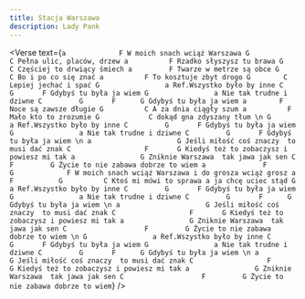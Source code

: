 ```yaml
---
title: Stacja Warszawa
description: Lady Pank
---
```



<Verse
  text={`
          a             F
W moich snach wciąż Warszawa
      G             C
Pełna ulic, placów, drzew
         a          F
Rzadko słyszysz tu brawa
         G           C
Częściej to drwiący śmiech
         a         F
Twarze w metrze są obce
     G         C
Bo i po co się znać
      a          F
To kosztuje zbyt drogo
       G        C
Lepiej jechać i spać
    G                a
Ref.Wszystko było by inne
C         G       F
Gdybyś tu była ja wiem
G                a
Nie tak trudne i dziwne
C         G       F      G
Gdybyś tu była ja wiem
      a        F
Noce są zawsze długie
      G          C
A za dnia ciągły szum
     a          F
Mało kto to zrozumie
      G            C
dokąd gna zdyszany tłum
\n
    G                a
Ref.Wszystko było by inne
C         G       F
Gdybyś tu była ja wiem
G                a
Nie tak trudne i dziwne
C         G       F
Gdybyś tu była ja wiem
\n
       a                     G
Jeśli miłość coś znaczy  to musi dać znak
        C                  F       G
Kiedyś też to zobaczysz i powiesz mi tak
 a                G
Zniknie Warszawa  tak jawa jak sen
C                   F         G
Życie to nie zabawa dobrze to wiem
         a              F         G             F
W moich snach wciąż Warszawa i do grosza wciąż grosz
        a       F           G          C
Ktoś mi mówi to sprawa a ja chcę uciec stąd
    G                a
Ref.Wszystko było by inne
C         G       F
Gdybyś tu była ja wiem
G                a
Nie tak trudne i dziwne
C         G       F      G
Gdybyś tu była ja wiem
\n
       a                     G
Jeśli miłość coś znaczy  to musi dać znak
        C                  F       G
Kiedyś też to zobaczysz i powiesz mi tak
 a                G
Zniknie Warszawa  tak jawa jak sen
C                   F         G
Życie to nie zabawa dobrze to wiem
\n
    G                a
Ref.Wszystko było by inne
C         G       F
Gdybyś tu była ja wiem
G                a
Nie tak trudne i dziwne
C         G       F      G
Gdybyś tu była ja wiem
\n
       a                     G
Jeśli miłość coś znaczy  to musi dać znak
        C                  F       G
Kiedyś też to zobaczysz i powiesz mi tak
 a                G
Zniknie Warszawa  tak jawa jak sen
C                   F         G
Życie to nie zabawa dobrze to wiem
`}
/>
